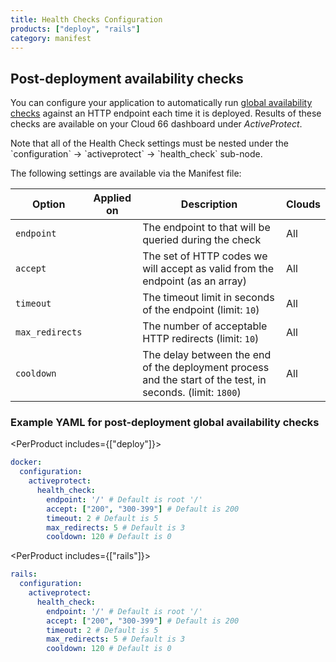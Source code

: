 ```yaml
---
title: Health Checks Configuration
products: ["deploy", "rails"]
category: manifest
---
```


## Post-deployment availability checks

You can configure your application to automatically run [global availability checks](/:product/:version?/servers/application-health-checks) against an HTTP endpoint each time it is deployed. Results of these checks are available on your Cloud 66 dashboard under *ActiveProtect*. 

<Callout type="info" title="Positioning Health Check settings">
Note that all of the Health Check settings must be nested under the `configuration` → `activeprotect` → `health_check` sub-node.
</Callout>

The following settings are available via the Manifest file:

|Option|Applied on|Description|Clouds|
|--- |--- |--- |--- |
|`endpoint`|<Glyph icon="redeploy" />|The endpoint to that will be queried during the check|All|
|`accept`|<Glyph icon="redeploy" />|The set of HTTP codes we will accept as valid from the endpoint (as an array)|All|
|`timeout`|<Glyph icon="redeploy" />|The timeout limit in seconds of the endpoint (limit: `10`)|All|
|`max_redirects`|<Glyph icon="redeploy" />|The number of acceptable HTTP redirects (limit: `10`)|All|
|`cooldown`|<Glyph icon="redeploy" />|The delay between the end of the deployment process and the start of the test, in seconds. (limit: `1800`)|All|

### Example YAML for post-deployment global availability checks

<PerProduct includes={["deploy"]}>

```yaml
docker:
  configuration:
    activeprotect:
      health_check:
        endpoint: '/' # Default is root '/'
        accept: ["200", "300-399"] # Default is 200
        timeout: 2 # Default is 5
        max_redirects: 5 # Default is 3
        cooldown: 120 # Default is 0 
```
</PerProduct>

<PerProduct includes={["rails"]}>

```yaml
rails:
  configuration:
    activeprotect:
      health_check:
        endpoint: '/' # Default is root '/'
        accept: ["200", "300-399"] # Default is 200
        timeout: 2 # Default is 5
        max_redirects: 5 # Default is 3
        cooldown: 120 # Default is 0 
```
</PerProduct>